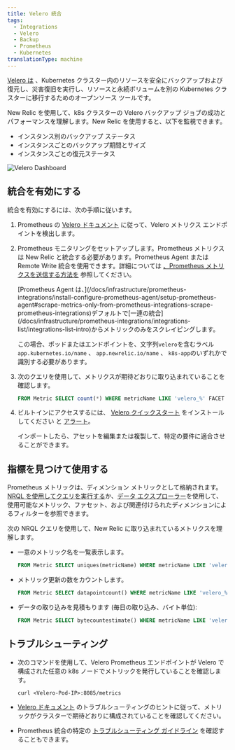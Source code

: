 ```yaml
---
title: Velero 統合
tags:
  - Integrations
  - Velero
  - Backup
  - Prometheus
  - Kubernetes
translationType: machine
---
```



[Velero は](https://velero.io/) 、Kubernetes クラスター内のリソースを安全にバックアップおよび復元し、災害復旧を実行し、リソースと永続ボリュームを別の Kubernetes クラスターに移行するためのオープンソース ツールです。

New Relic を使用して、k8s クラスターの Velero バックアップ ジョブの成功とパフォーマンスを理解します。New Relic を使用すると、以下を監視できます。

* インスタンス別のバックアップ ステータス
* インスタンスごとのバックアップ期間とサイズ
* インスタンスごとの復元ステータス

<img
  title="Velero Dashboard"
  alt="Velero Dashboard"
  src={kubernetesVeleroDashboard}
/>

## 統合を有効にする

統合を有効にするには、次の手順に従います。

1. Prometheus の [Velero ドキュメント](https://velero.io/docs/main/run-locally/#3-start-the-velero-server-locally) に従って、Velero メトリクス エンドポイントを検出します。

2. Prometheus モニタリングをセットアップします。Prometheus メトリクスは New Relic と統合する必要があります。Prometheus Agent または Remote Write 統合を使用できます。詳細については [、Prometheus メトリクスを送信する方法を](/docs/infrastructure/prometheus-integrations/get-started/send-prometheus-metric-data-new-relic/) 参照してください。

   <Callout variant="important">
     [Prometheus Agent は、](/docs/infrastructure/prometheus-integrations/install-configure-prometheus-agent/setup-prometheus-agent#scrape-metrics-only-from-prometheus-integrations-scrape-prometheus-integrations)デフォルトで[一連の統合](/docs/infrastructure/prometheus-integrations/integrations-list/integrations-list-intro)からメトリックのみをスクレイピングします。

     この場合、ポッドまたはエンドポイントを、文字列`velero`を含むラベル`app.kubernetes.io/name` 、 `app.newrelic.io/name` 、 `k8s-app`のいずれかで識別する必要があります。
   </Callout>

3. 次のクエリを使用して、メトリクスが期待どおりに取り込まれていることを確認します。

   ```sql
   FROM Metric SELECT count(*) WHERE metricName LIKE 'velero_%' FACET metricName LIMIT MAX
   ```

4. ビルトインにアクセスするには、 [Velero クイックスタート](https://newrelic.com/instant-observability/velero-prometheus) をインストールしてください <InlinePopover type="dashboards"/>と [アラート](/docs/alerts-applied-intelligence/new-relic-alerts/learn-alerts/introduction-alerts/)。

   インポートしたら、アセットを編集または複製して、特定の要件に適合させることができます。

## 指標を見つけて使用する

Prometheus メトリックは、ディメンション メトリックとして格納されます。[NRQL を使用してクエリを実行する](/docs/telemetry-data-platform/get-data/apis/query-metric-data-type/)か、[データ エクスプローラー](/docs/query-your-data/explore-query-data/browse-data/introduction-data-explorer/)を使用して、使用可能なメトリック、ファセット、および関連付けられたディメンションによるフィルターを参照できます。

次の NRQL クエリを使用して、New Relic に取り込まれているメトリクスを理解します。

* 一意のメトリック名を一覧表示します。

  ```sql
  FROM Metric SELECT uniques(metricName) WHERE metricName LIKE 'velero_%' LIMIT MAX
  ```

* メトリック更新の数をカウントします。

  ```sql
  FROM Metric SELECT datapointcount() WHERE metricName LIKE 'velero_%' LIMIT MAX
  ```

* データの取り込みを見積もります (毎日の取り込み、バイト単位):

  ```sql
  FROM Metric SELECT bytecountestimate() WHERE metricName LIKE 'velero_%' SINCE 1 day ago
  ```

## トラブルシューティング

* 次のコマンドを使用して、Velero Prometheus エンドポイントが Velero で構成された任意の k8s ノードでメトリックを発行していることを確認します。

  ```
  curl <Velero-Pod-IP>:8085/metrics
  ```

* [Velero ドキュメント](https://velero.io/docs/main/troubleshooting/#velero-is-not-publishing-prometheus-metrics) のトラブルシューティングのヒントに従って、メトリックがクラスターで期待どおりに構成されていることを確認してください。

* Prometheus 統合の特定の [トラブルシューティング ガイドライン](/docs/infrastructure/prometheus-integrations/install-configure-prometheus-agent/troubleshooting-guide/) を確認することもできます。
